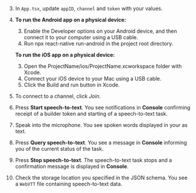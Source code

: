 <PlatformWrapper platform="react-native">

3. In `App.tsx`, update `appID`, `channel` and `token` with your values.
4. **To run the Android app on a physical device:**

    3. Enable the Developer options on your Android device, and then connect it to your computer using a USB cable.
    1. Run npx react-native run-android in the project root directory.

   **To run the iOS app on a physical device:**

    3. Open the ProjectName/ios/ProjectName.xcworkspace folder with Xcode.
    1. Connect your iOS device to your Mac using a USB cable.
    1. Click the Build and run button in Xcode. 

6. To connect to a channel, click *Join*.  
8. Press **Start speech-to-text**. You see notifications in **Console** confirming receipt of a builder token and starting of a speech-to-text task.

9. Speak into the microphone. You see spoken words displayed in your <Vpl k="CLIENT" /> as text.

10. Press **Query speech-to-text**. You see a message in **Console** informing you of the current status of the task.

11. Press **Stop speech-to-text**. The speech-to-text task stops and a confirmation message is displayed in **Console**.

12. Check the storage location you specified in the JSON schema. You see a `WebVTT` file containing speech-to-text data.

</PlatformWrapper>